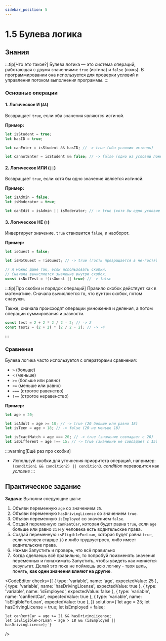 ```yaml
---
sidebar_position: 5
---
```



# 1.5 Булева логика

## Знания

:::tip[Что это такое?]
Булева логика — это система операций, работающая с двумя значениями: `true` (истина) и `false` (ложь). В программировании она используется для проверки условий и управления потоком выполнения программы.
:::

### **Основные операции**

#### 1. **Логическое И (`&&`)**
Возвращает `true`, если оба значения являются истиной.

**Пример:**
```javascript
let isStudent = true;
let hasID = true;

let canEnter = isStudent && hasID; // -> true (оба условия истинны)

let cannotEnter = isStudent && false; // -> false (одно из условий ложно)
```

#### 2. **Логическое ИЛИ (`||`)**
Возвращает `true`, если хотя бы одно значение является истиной.

**Пример:**
```javascript
let isAdmin = false;
let isModerator = true;

let canEdit = isAdmin || isModerator; // -> true (хотя бы одно условие истинно)
```

#### 3. **Логическое НЕ (`!`)**
Инвертирует значение. `true` становится `false`, и наоборот.

**Пример:**
```javascript
let isGuest = false;

let isNotGuest = !isGuest; // -> true (гость превращается в не-гостя)

// А можно даже так, если использовать скобки.
// Сначала вычисляется значение внутри скобок.
const isNotTest = !(isGuest || true) // -> false
```

:::tip[Про скобки и порядок операций]
Правило скобок действует как в математике. Сначала вычисляется то, что вунтри скобок, потом снаружи.

Также, сначала происходят операции умножения и деления, а потом операции суммирования и разности.

```javascript
const test = 2 + 2 * 2 / 2 - 2; // -> 2
const test2 = (2 + 2) * (2 / 2 - 2); // -> -4
```
:::

### **Сравнения**

Булева логика часто используется с операторами сравнения:
- `>` (больше)
- `<` (меньше)
- `>=` (больше или равно)
- `<=` (меньше или равно)
- `===` (строгое равенство)
- `!==` (строгое неравенство)

**Пример:**
```javascript
let age = 20;

let isAdult = age >= 18; // -> true (20 больше или равно 18)
let isTeen = age < 18; // -> false (20 не меньше 18)

let isExactMatch = age === 20; // -> true (значение совпадает с 20)
let isDifferent = age !== 15; // -> true (значение не совпадает с 15)
```

:::warning[Ещё раз про скобки]
- Используй скобки для уточнения приоритета операций, например: `(condition1 && condition2) || condition3`. _condition_ переводится как _условие_
:::

## Практическое задание

__Задача__: Выполни следующие шаги:

1. Объяви переменную `age` со значением `25`.
2. Объяви переменную `hasDrivingLicense` со значением `true`.
3. Объяви переменную `isEmployed` со значением `false`.
4. Создай переменную `canRentCar`, которая будет равна `true`, если `age` больше или равно `21` и у человека есть водительские права.
5. Создай переменную `isEligibleForLoan`, которая будет равна `true`, если человек старше `18` и либо трудоустроен, либо имеет водительские права.
6. Нажми Запустить и проверь, что всё правильно
7. Когда сделаешь всё правильно, то попробуй поизменять значения переменных и понажимать Запустить, чтобы увидеть как меняется результат. Делай это пока не поймешь всю логику - твоя цель, понять, __как одни значения влияют на другие__.

<CodeEditor
    checks={[
        { type: 'variable', name: 'age', expectedValue: 25 },
        { type: 'variable', name: 'hasDrivingLicense', expectedValue: true },
        { type: 'variable', name: 'isEmployed', expectedValue: false },
        { type: 'variable', name: 'canRentCar', expectedValue: true },
        { type: 'variable', name: 'isEligibleForLoan', expectedValue: true },
    ]}
    solution={`let age = 25;
let hasDrivingLicense = true;
let isEmployed = false;

    let canRentCar = age >= 21 && hasDrivingLicense;
    let isEligibleForLoan = age > 18 && (isEmployed || hasDrivingLicense);`}
/>
```
